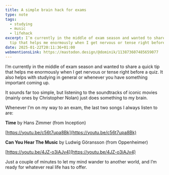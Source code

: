 ```yaml
---
title: A simple brain hack for exams
type: note
tags:
  - studying
  - music
  - lifehack
excerpt: I’m currently in the middle of exam season and wanted to share a quick
  tip that helps me enormously when I get nervous or tense right before a quiz.
date: 2025-01-22T20:11:36+01:00
webmentionsLink: https://mastodon.design/@dominik/113873607485659077
---
```


I’m currently in the middle of exam season and wanted to share a quick tip that helps me enormously when I get nervous or tense right before a quiz. It also helps with studying in general or whenever you have something important coming up.

It sounds far too simple, but listening to the soundtracks of iconic movies (mainly ones by Christopher Nolan) just does something to my brain.

Whenever I’m on my way to an exam, the last two songs I always listen to are:

**Time** by Hans Zimmer (from Inception)

[https://youtu.be/c56t7upa8Bk](https://youtu.be/c56t7upa8Bk)

**Can You Hear The Music** by Ludwig Göransson (from Oppenheimer)

[https://youtu.be/4JZ-o3iAJv4](https://youtu.be/4JZ-o3iAJv4)

Just a couple of minutes to let my mind wander to another world, and I’m ready for whatever real life has to offer.
